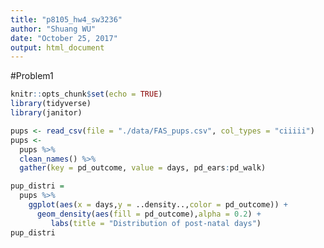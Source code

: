 ```yaml
---
title: "p8105_hw4_sw3236"
author: "Shuang WU"
date: "October 25, 2017"
output: html_document
---
```


#Problem1

```r
knitr::opts_chunk$set(echo = TRUE)
library(tidyverse)
library(janitor)
```


```r
pups <- read_csv(file = "./data/FAS_pups.csv", col_types = "ciiiii")
pups <- 
  pups %>%
  clean_names() %>%
  gather(key = pd_outcome, value = days, pd_ears:pd_walk)
```

```r
pup_distri = 
  pups %>% 
    ggplot(aes(x = days,y = ..density..,color = pd_outcome)) +
      geom_density(aes(fill = pd_outcome),alpha = 0.2) +
         labs(title = "Distribution of post-natal days")
pup_distri
```


